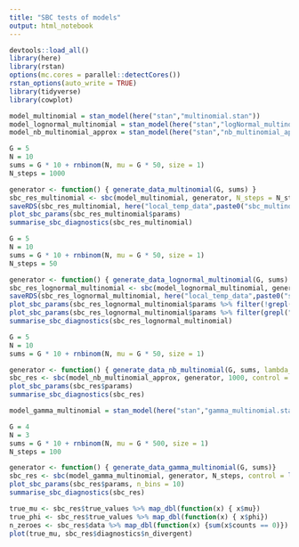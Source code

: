 ```yaml
---
title: "SBC tests of models"
output: html_notebook
---
```


```r
devtools::load_all()
library(here)
library(rstan)
options(mc.cores = parallel::detectCores())
rstan_options(auto_write = TRUE)
library(tidyverse)
library(cowplot)

```

```r
model_multinomial = stan_model(here("stan","multinomial.stan"))
model_lognormal_multinomial = stan_model(here("stan","logNormal_multinomial.stan"))
model_nb_multinomial_approx = stan_model(here("stan","nb_multinomial_approx.stan"))
```

```r
G = 5
N = 10
sums = G * 10 + rnbinom(N, mu = G * 50, size = 1) 
N_steps = 1000

generator <- function() { generate_data_multinomial(G, sums) }
sbc_res_multinomial <- sbc(model_multinomial, generator, N_steps = N_steps, control = list(adapt_delta = 0.9))
saveRDS(sbc_res_multinomial, here("local_temp_data",paste0("sbc_multinomial_",N_steps,".rds")))
plot_sbc_params(sbc_res_multinomial$params)
summarise_sbc_diagnostics(sbc_res_multinomial)
```

```r
G = 5
N = 10
sums = G * 10 + rnbinom(N, mu = G * 50, size = 1) 
N_steps = 50

generator <- function() { generate_data_lognormal_multinomial(G, sums) }
sbc_res_lognormal_multinomial <- sbc(model_lognormal_multinomial, generator, N_steps = N_steps, control = list(adapt_delta = 0.9, max_treedepth = 12), iter = 500)
saveRDS(sbc_res_lognormal_multinomial, here("local_temp_data",paste0("sbc_lognormal_multinomial_",N_steps,".rds")))
plot_sbc_params(sbc_res_lognormal_multinomial$params %>% filter(!grepl("theta_z",param_name)))
plot_sbc_params(sbc_res_lognormal_multinomial$params %>% filter(grepl("theta_z\\[2,",param_name)))
summarise_sbc_diagnostics(sbc_res_lognormal_multinomial)
```



```r
G = 5
N = 10
sums = G * 10 + rnbinom(N, mu = G * 50, size = 1) 

generator <- function() { generate_data_nb_multinomial(G, sums, lambda_raw_sigma = 2)}
sbc_res <- sbc(model_nb_multinomial_approx, generator, 1000, control = list(adapt_delta = 0.9))
plot_sbc_params(sbc_res$params)
summarise_sbc_diagnostics(sbc_res)
```

```r
model_gamma_multinomial = stan_model(here("stan","gamma_multinomial.stan"))

```


```r
G = 4
N = 3
sums = G * 10 + rnbinom(N, mu = G * 500, size = 1) 
N_steps = 100

generator <- function() { generate_data_gamma_multinomial(G, sums)}
sbc_res <- sbc(model_gamma_multinomial, generator, N_steps, control = list(adapt_delta = 0.95))
plot_sbc_params(sbc_res$params, n_bins = 10)
summarise_sbc_diagnostics(sbc_res)

```

```r
true_mu <- sbc_res$true_values %>% map_dbl(function(x) { x$mu}) 
true_phi <- sbc_res$true_values %>% map_dbl(function(x) { x$phi}) 
n_zeroes <- sbc_res$data %>% map_dbl(function(x) {sum(x$counts == 0)})
plot(true_mu, sbc_res$diagnostics$n_divergent)

```

